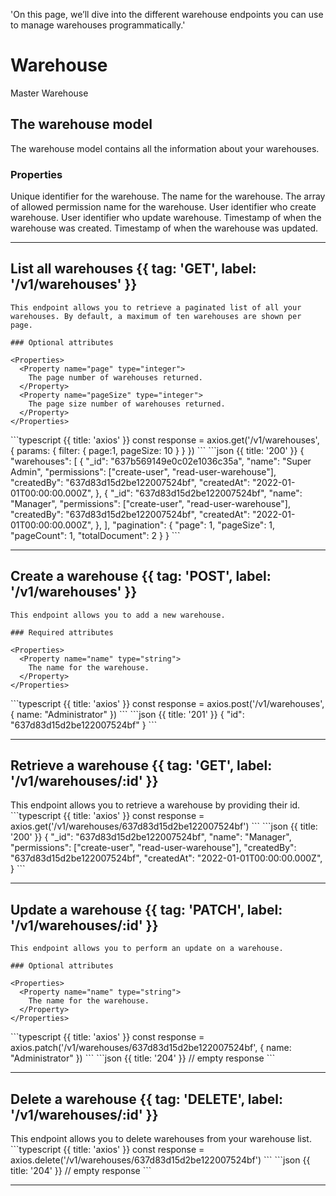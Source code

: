   'On this page, we’ll dive into the different warehouse endpoints you can use to manage warehouses programmatically.'

# Warehouse

Master Warehouse

## The warehouse model

The warehouse model contains all the information about your warehouses.

### Properties

<Properties>
  <Property name="_id" type="string">
    Unique identifier for the warehouse.
  </Property>
  <Property name="name" type="string">
    The name for the warehouse.
  </Property>
  <Property name="permissions" type="array<string>">
    The array of allowed permission name for the warehouse.
  </Property>
  <Property name="createdBy" type="string">
    User identifier who create warehouse.
  </Property>
  <Property name="createdBy" type="string">
    User identifier who update warehouse.
  </Property>
  <Property name="createdAt" type="timestamp">
    Timestamp of when the warehouse was created.
  </Property>
  <Property name="updatedAt" type="timestamp">
    Timestamp of when the warehouse was updated.
  </Property>
</Properties>

---

## List all warehouses {{ tag: 'GET', label: '/v1/warehouses' }}

<Row>
  <Col>

    This endpoint allows you to retrieve a paginated list of all your warehouses. By default, a maximum of ten warehouses are shown per page.

    ### Optional attributes

    <Properties>
      <Property name="page" type="integer">
        The page number of warehouses returned.
      </Property>
      <Property name="pageSize" type="integer">
        The page size number of warehouses returned.
      </Property>
    </Properties>

  </Col>
  <Col sticky>
    <CodeGroup title="Request" tag="GET" label="/v1/warehouses">
    ```typescript {{ title: 'axios' }}
    const response = axios.get('/v1/warehouses', {
      params: {
        filter: {
          page:1,
          pageSize: 10
        }
      }
    })
    ```
    </CodeGroup>
    <CodeGroup title="Response">
    ```json {{ title: '200' }}
    {
      "warehouses": [
        {
          "_id": "637b569149e0c02e1036c35a",
          "name": "Super Admin",
          "permissions": ["create-user", "read-user-warehouse"],
          "createdBy": "637d83d15d2be122007524bf",
          "createdAt": "2022-01-01T00:00:00.000Z",
        },
        {
          "_id": "637d83d15d2be122007524bf",
          "name": "Manager",
          "permissions": ["create-user", "read-user-warehouse"],
          "createdBy": "637d83d15d2be122007524bf",
          "createdAt": "2022-01-01T00:00:00.000Z",
        },
      ],
      "pagination": {
        "page": 1,
        "pageSize": 1,
        "pageCount": 1,
        "totalDocument": 2
      }
    }
    ```
    </CodeGroup>
  </Col>
</Row>

---

## Create a warehouse {{ tag: 'POST', label: '/v1/warehouses' }}

<Row>
  <Col>

    This endpoint allows you to add a new warehouse.

    ### Required attributes

    <Properties>
      <Property name="name" type="string">
        The name for the warehouse.
      </Property>
    </Properties>
  </Col>
  <Col sticky>
    <CodeGroup title="Request" tag="POST" label="/v1/warehouses">
    ```typescript {{ title: 'axios' }}
    const response = axios.post('/v1/warehouses', {
      name: "Administrator"
    })
    ```
    </CodeGroup>
    <CodeGroup title="Response">
    ```json {{ title: '201' }}
    {
      "id": "637d83d15d2be122007524bf"
    }
    ```
    </CodeGroup>
  </Col>
</Row>

---

## Retrieve a warehouse {{ tag: 'GET', label: '/v1/warehouses/:id' }}

<Row>
  <Col>
    This endpoint allows you to retrieve a warehouse by providing their id.
  </Col>
  <Col sticky>
    <CodeGroup title="Request" tag="GET" label="/v1/warehouses/637d83d15d2be122007524bf">
    ```typescript {{ title: 'axios' }}
    const response = axios.get('/v1/warehouses/637d83d15d2be122007524bf')
    ```
    </CodeGroup>
    <CodeGroup title="Response">
    ```json {{ title: '200' }}
    {
      "_id": "637d83d15d2be122007524bf",
      "name": "Manager",
      "permissions": ["create-user", "read-user-warehouse"],
      "createdBy": "637d83d15d2be122007524bf",
      "createdAt": "2022-01-01T00:00:00.000Z",
    }
    ```
    </CodeGroup>
  </Col>
</Row>

---

## Update a warehouse {{ tag: 'PATCH', label: '/v1/warehouses/:id' }}

<Row>
  <Col>

    This endpoint allows you to perform an update on a warehouse.

    ### Optional attributes

    <Properties>
      <Property name="name" type="string">
        The name for the warehouse.
      </Property>
    </Properties>

  </Col>
  <Col sticky>
    <CodeGroup title="Request" tag="PATCH" label="/v1/warehouses/637d83d15d2be122007524bf">
    ```typescript {{ title: 'axios' }}
    const response = axios.patch('/v1/warehouses/637d83d15d2be122007524bf', {
      name: "Administrator"
    })
    ```
    </CodeGroup>
    <CodeGroup title="Response">
    ```json {{ title: '204' }}
    // empty response
    ```
    </CodeGroup>
  </Col>
</Row>

---

## Delete a warehouse {{ tag: 'DELETE', label: '/v1/warehouses/:id' }}

<Row>
  <Col>
    This endpoint allows you to delete warehouses from your warehouse list.
  </Col>
  <Col sticky>
    <CodeGroup title="Request" tag="DELETE" label="/v1/warehouses/637d83d15d2be122007524bf">
    ```typescript {{ title: 'axios' }}
    const response = axios.delete('/v1/warehouses/637d83d15d2be122007524bf')
    ```
    </CodeGroup>
    <CodeGroup title="Response">
    ```json {{ title: '204' }}
    // empty response
    ```
    </CodeGroup>
  </Col>
</Row>

---
